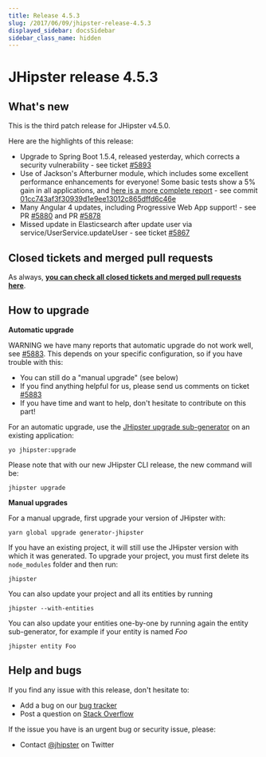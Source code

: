 ```yaml
---
title: Release 4.5.3
slug: /2017/06/09/jhipster-release-4.5.3
displayed_sidebar: docsSidebar
sidebar_class_name: hidden
---
```


JHipster release 4.5.3
==================

What's new
----------

This is the third patch release for JHipster v4.5.0.

Here are the highlights of this release:

- Upgrade to Spring Boot 1.5.4, released yesterday, which corrects a security vulnerability - see ticket [#5893](https://github.com/jhipster/generator-jhipster/issues/5893)
- Use of Jackson's Afterburner module, which includes some excellent performance enhancements for everyone! Some basic tests show a 5% gain in all applications, and [here is a more complete report](http://technicalrex.com/2015/02/27/performance-playground-jackson-vs-protocol-buffers-part-2) - see commit [01cc743af3f30939d1e9ee13012c865dffd6c46e](https://github.com/jhipster/generator-jhipster/commit/01cc743af3f30939d1e9ee13012c865dffd6c46e)
- Many Angular 4 updates, including Progressive Web App support! - see PR [#5880](https://github.com/jhipster/generator-jhipster/pull/5880) and PR [#5878](https://github.com/jhipster/generator-jhipster/pull/5878)
- Missed update in Elasticsearch after update user via service/UserService.updateUser - see ticket [#5867](https://github.com/jhipster/generator-jhipster/issues/5867)

Closed tickets and merged pull requests
------------
As always, __[you can check all closed tickets and merged pull requests here](https://github.com/jhipster/generator-jhipster/issues?q=milestone%3A4.5.3+is%3Aclosed)__.

How to upgrade
------------

**Automatic upgrade**

WARNING we have many reports that automatic upgrade do not work well, see [#5883](https://github.com/jhipster/generator-jhipster/issues/5883). This depends on your specific configuration, so if you have trouble with this:

- You can still do a "manual upgrade" (see below)
- If you find anything helpful for us, please send us comments on ticket [#5883](https://github.com/jhipster/generator-jhipster/issues/5883)
- If you have time and want to help, don't hesitate to contribute on this part!

For an automatic upgrade, use the [JHipster upgrade sub-generator](/upgrading-an-application/) on an existing application:

```
yo jhipster:upgrade
```

Please note that with our new JHipster CLI release, the new command will be:

```
jhipster upgrade
```

**Manual upgrades**

For a manual upgrade, first upgrade your version of JHipster with:

```
yarn global upgrade generator-jhipster
```

If you have an existing project, it will still use the JHipster version with which it was generated.
To upgrade your project, you must first delete its `node_modules` folder and then run:

```
jhipster
```

You can also update your project and all its entities by running

```
jhipster --with-entities
```

You can also update your entities one-by-one by running again the entity sub-generator, for example if your entity is named _Foo_

```
jhipster entity Foo
```

Help and bugs
--------------

If you find any issue with this release, don't hesitate to:

- Add a bug on our [bug tracker](https://github.com/jhipster/generator-jhipster/issues?state=open)
- Post a question on [Stack Overflow](http://stackoverflow.com/tags/jhipster/info)

If the issue you have is an urgent bug or security issue, please:

- Contact [@jhipster](https://twitter.com/jhipster) on Twitter
